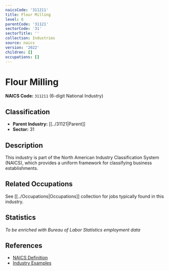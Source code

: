 ```yaml
---
naicsCode: '311211'
title: Flour Milling
level: 6
parentCode: '31121'
sectorCode: '31'
sectorTitle: ''
collection: Industries
source: naics
version: '2022'
children: []
occupations: []
---
```

# Flour Milling

**NAICS Code:** `311211` (6-digit National Industry)

## Classification

- **Parent Industry:** [[../31121|Parent]]
- **Sector:** 31

## Description

This industry is part of the North American Industry Classification System (NAICS), which provides a uniform framework for classifying business establishments.

## Related Occupations

See [[../Occupations|Occupations]] collection for jobs typically found in this industry.

## Statistics

*To be enriched with Bureau of Labor Statistics employment data*

## References

- [NAICS Definition](https://www.census.gov/naics/)
- [Industry Examples](https://www.census.gov/naics/2022NAICS/)
